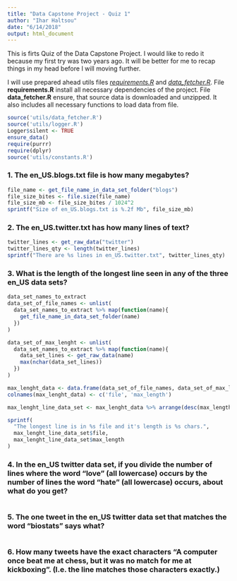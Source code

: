 ```yaml
---
title: "Data Capstone Project - Quiz 1"
author: "Ihar Haltsou"
date: "6/14/2018"
output: html_document
---
```


This is firts Quiz of the Data Capstone Project. I would like to redo it because my first try was two years ago. It will be better for me to recap things in my head before I will moving further. 

I will use prepared ahead utils files [*requirements.R*](https://github.com/riversy/data-science-capstone2/blob/master/utils/requirements.R) and [*data_fetcher.R*](https://github.com/riversy/data-science-capstone2/blob/master/utils/data_fetcher.R). File **requirements.R** install all necessary dependencies of the project. File **data_fetcher.R** ensure, that source data is downloaded and unzipped. It also includes all necessary functions to load data from file.  

```r
source('utils/data_fetcher.R')
source('utils/logger.R')
Logger$silent <- TRUE
ensure_data()
require(purrr)
require(dplyr)
source('utils/constants.R')
```

### 1. The en_US.blogs.txt file is how many megabytes?

```r
file_name <- get_file_name_in_data_set_folder("blogs")
file_size_bites <- file.size(file_name)
file_size_mb <- file_size_bites / 1024^2
sprintf("Size of en_US.blogs.txt is %.2f Mb", file_size_mb)
```

### 2. The en_US.twitter.txt has how many lines of text?


```r
twitter_lines <- get_raw_data("twitter")
twitter_lines_qty <- length(twitter_lines)
sprintf("There are %s lines in en_US.twitter.txt", twitter_lines_qty)
```

### 3. What is the length of the longest line seen in any of the three en_US data sets?

```r

data_set_names_to_extract
data_set_of_file_names <- unlist(
  data_set_names_to_extract %>% map(function(name){
    get_file_name_in_data_set_folder(name)
  })
)

data_set_of_max_lenght <- unlist(
  data_set_names_to_extract %>% map(function(name){
    data_set_lines <- get_raw_data(name)
    max(nchar(data_set_lines))
  })
)

max_lenght_data <- data.frame(data_set_of_file_names, data_set_of_max_lenght)
colnames(max_lenght_data) <- c('file', 'max_length')

max_lenght_line_data_set <- max_lenght_data %>% arrange(desc(max_length)) %>% top_n(1)

sprintf(
  "The longest line is in %s file and it's length is %s chars.", 
  max_lenght_line_data_set$file,
  max_lenght_line_data_set$max_length
)
```


### 4. In the en_US twitter data set, if you divide the number of lines where the word "love" (all lowercase) occurs by the number of lines the word "hate" (all lowercase) occurs, about what do you get?


```r


```

### 5. The one tweet in the en_US twitter data set that matches the word "biostats" says what?


```r


```


### 6. How many tweets have the exact characters "A computer once beat me at chess, but it was no match for me at kickboxing". (I.e. the line matches those characters exactly.)


```r


```


